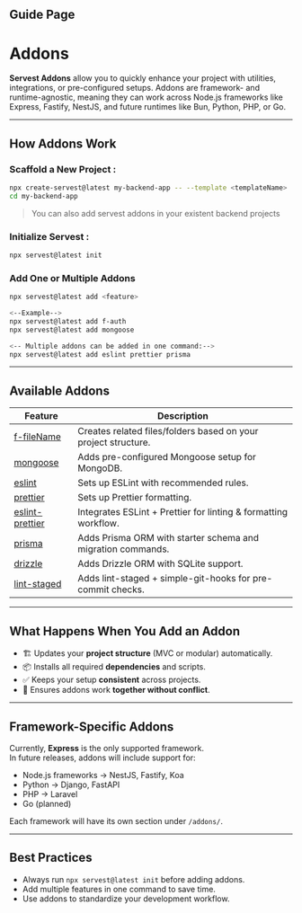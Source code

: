 ## Guide Page

# Addons

**Servest Addons** allow you to quickly enhance your project with utilities, integrations, or pre-configured setups. Addons are framework- and runtime-agnostic, meaning they can work across Node.js frameworks like Express, Fastify, NestJS, and future runtimes like Bun, Python, PHP, or Go.

---

## How Addons Work

### Scaffold a New Project :

```bash
npx create-servest@latest my-backend-app -- --template <templateName>
cd my-backend-app
```

> You can also add servest addons in your existent backend projects

### Initialize Servest :

```bash
npx servest@latest init
```

### **Add One or Multiple Addons**

```bash
npx servest@latest add <feature>

<--Example-->
npx servest@latest add f-auth
npx servest@latest add mongoose

<-- Multiple addons can be added in one command:-->
npx servest@latest add eslint prettier prisma
```

---

## Available Addons

| Feature                                  | Description                                                     |
| ---------------------------------------- | --------------------------------------------------------------- |
| [f-fileName](./f-fileName.mdx)           | Creates related files/folders based on your project structure.  |
| [mongoose](./mongoose.mdx)               | Adds pre-configured Mongoose setup for MongoDB.                 |
| [eslint](./eslint.mdx)                   | Sets up ESLint with recommended rules.                          |
| [prettier](./prettier.mdx)               | Sets up Prettier formatting.                                    |
| [eslint-prettier](./eslint-prettier.mdx) | Integrates ESLint + Prettier for linting & formatting workflow. |
| [prisma](./prisma.mdx)                   | Adds Prisma ORM with starter schema and migration commands.     |
| [drizzle](./drizzle.mdx)                 | Adds Drizzle ORM with SQLite support.                           |
| [lint-staged](./lint-staged.mdx)         | Adds lint-staged + simple-git-hooks for pre-commit checks.      |

---

## What Happens When You Add an Addon

- 🏗️ Updates your **project structure** (MVC or modular) automatically.
- 📦 Installs all required **dependencies** and scripts.
- ✅ Keeps your setup **consistent** across projects.
- 🔗 Ensures addons work **together without conflict**.

---

## Framework-Specific Addons

Currently, **Express** is the only supported framework.  
In future releases, addons will include support for:

- Node.js frameworks → NestJS, Fastify, Koa
- Python → Django, FastAPI
- PHP → Laravel
- Go (planned)

Each framework will have its own section under `/addons/`.

---

## Best Practices

- Always run `npx servest@latest init` before adding addons.
- Add multiple features in one command to save time.
- Use addons to standardize your development workflow.
